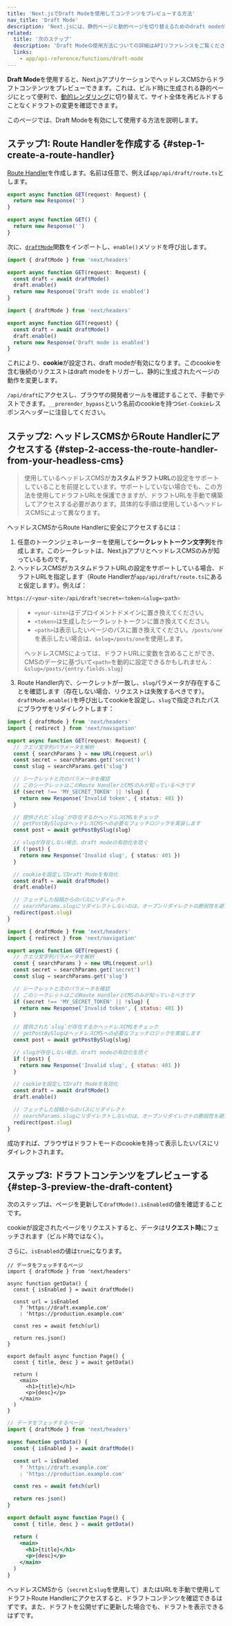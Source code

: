```yaml
---
title: 'Next.jsでDraft Modeを使用してコンテンツをプレビューする方法'
nav_title: 'Draft Mode'
description: 'Next.jsには、静的ページと動的ページを切り替えるためのdraft modeがあります。App Routerを使用してその仕組みを学ぶことができます。'
related:
  title: '次のステップ'
  description: 'Draft Modeの使用方法についての詳細はAPIリファレンスをご覧ください。'
  links:
    - app/api-reference/functions/draft-mode
---
```


**Draft Mode**を使用すると、Next.jsアプリケーションでヘッドレスCMSからドラフトコンテンツをプレビューできます。これは、ビルド時に生成される静的ページにとって便利で、[動的レンダリング](/docs/app/building-your-application/rendering/server-components#dynamic-rendering)に切り替えて、サイト全体を再ビルドすることなくドラフトの変更を確認できます。

このページでは、Draft Modeを有効にして使用する方法を説明します。

## ステップ1: Route Handlerを作成する {#step-1-create-a-route-handler}

[Route Handler](/docs/app/building-your-application/routing/route-handlers)を作成します。名前は任意で、例えば`app/api/draft/route.ts`とします。

<Tabs>
<TabItem value="ts" label="TypeScript">

```ts title="app/api/draft/route.ts" switcher
export async function GET(request: Request) {
  return new Response('')
}
```

</TabItem>
<TabItem value="js" label="JavaScript">

```js title="app/api/draft/route.js" switcher
export async function GET() {
  return new Response('')
}
```

</TabItem>
</Tabs>

次に、[`draftMode`](/docs/app/api-reference/functions/draft-mode)関数をインポートし、`enable()`メソッドを呼び出します。

<Tabs>
<TabItem value="ts" label="TypeScript">

```ts title="app/api/draft/route.ts" switcher
import { draftMode } from 'next/headers'

export async function GET(request: Request) {
  const draft = await draftMode()
  draft.enable()
  return new Response('Draft mode is enabled')
}
```

</TabItem>
<TabItem value="js" label="JavaScript">

```js title="app/api/draft/route.js" switcher
import { draftMode } from 'next/headers'

export async function GET(request) {
  const draft = await draftMode()
  draft.enable()
  return new Response('Draft mode is enabled')
}
```

</TabItem>
</Tabs>

これにより、**cookie**が設定され、draft modeが有効になります。このcookieを含む後続のリクエストはdraft modeをトリガーし、静的に生成されたページの動作を変更します。

`/api/draft`にアクセスし、ブラウザの開発者ツールを確認することで、手動でテストできます。`__prerender_bypass`という名前のcookieを持つ`Set-Cookie`レスポンスヘッダーに注目してください。

## ステップ2: ヘッドレスCMSからRoute Handlerにアクセスする {#step-2-access-the-route-handler-from-your-headless-cms}

> 使用しているヘッドレスCMSが**カスタムドラフトURL**の設定をサポートしていることを前提としています。サポートしていない場合でも、この方法を使用してドラフトURLを保護できますが、ドラフトURLを手動で構築してアクセスする必要があります。具体的な手順は使用しているヘッドレスCMSによって異なります。

ヘッドレスCMSからRoute Handlerに安全にアクセスするには：

1. 任意のトークンジェネレーターを使用して**シークレットトークン文字列**を作成します。このシークレットは、Next.jsアプリとヘッドレスCMSのみが知っているものです。
2. ヘッドレスCMSがカスタムドラフトURLの設定をサポートしている場合、ドラフトURLを指定します（Route Handlerが`app/api/draft/route.ts`にあると仮定します）。例えば：

```bash title="Terminal"
https://<your-site>/api/draft?secret=<token>&slug=<path>
```

> - `<your-site>`はデプロイメントドメインに置き換えてください。
> - `<token>`は生成したシークレットトークンに置き換えてください。
> - `<path>`は表示したいページのパスに置き換えてください。`/posts/one`を表示したい場合は、`&slug=/posts/one`を使用します。
>
> ヘッドレスCMSによっては、ドラフトURLに変数を含めることができ、CMSのデータに基づいて`<path>`を動的に設定できるかもしれません：`&slug=/posts/{entry.fields.slug}`

3. Route Handler内で、シークレットが一致し、`slug`パラメータが存在することを確認します（存在しない場合、リクエストは失敗するべきです）。`draftMode.enable()`を呼び出してcookieを設定し、`slug`で指定されたパスにブラウザをリダイレクトします：

<Tabs>
<TabItem value="ts" label="TypeScript">

```ts title="app/api/draft/route.ts" switcher
import { draftMode } from 'next/headers'
import { redirect } from 'next/navigation'

export async function GET(request: Request) {
  // クエリ文字列パラメータを解析
  const { searchParams } = new URL(request.url)
  const secret = searchParams.get('secret')
  const slug = searchParams.get('slug')

  // シークレットと次のパラメータを確認
  // このシークレットはこのRoute HandlerとCMSのみが知っているべきです
  if (secret !== 'MY_SECRET_TOKEN' || !slug) {
    return new Response('Invalid token', { status: 401 })
  }

  // 提供された`slug`が存在するかヘッドレスCMSをチェック
  // getPostBySlugはヘッドレスCMSへの必要なフェッチロジックを実装します
  const post = await getPostBySlug(slug)

  // slugが存在しない場合、draft modeの有効化を防ぐ
  if (!post) {
    return new Response('Invalid slug', { status: 401 })
  }

  // cookieを設定してDraft Modeを有効化
  const draft = await draftMode()
  draft.enable()

  // フェッチした投稿からのパスにリダイレクト
  // searchParams.slugにリダイレクトしないのは、オープンリダイレクトの脆弱性を避けるためです
  redirect(post.slug)
}
```

</TabItem>
<TabItem value="js" label="JavaScript">

```js title="app/api/draft/route.js" switcher
import { draftMode } from 'next/headers'
import { redirect } from 'next/navigation'

export async function GET(request) {
  // クエリ文字列パラメータを解析
  const { searchParams } = new URL(request.url)
  const secret = searchParams.get('secret')
  const slug = searchParams.get('slug')

  // シークレットと次のパラメータを確認
  // このシークレットはこのRoute HandlerとCMSのみが知っているべきです
  if (secret !== 'MY_SECRET_TOKEN' || !slug) {
    return new Response('Invalid token', { status: 401 })
  }

  // 提供された`slug`が存在するかヘッドレスCMSをチェック
  // getPostBySlugはヘッドレスCMSへの必要なフェッチロジックを実装します
  const post = await getPostBySlug(slug)

  // slugが存在しない場合、draft modeの有効化を防ぐ
  if (!post) {
    return new Response('Invalid slug', { status: 401 })
  }

  // cookieを設定してDraft Modeを有効化
  const draft = await draftMode()
  draft.enable()

  // フェッチした投稿からのパスにリダイレクト
  // searchParams.slugにリダイレクトしないのは、オープンリダイレクトの脆弱性を避けるためです
  redirect(post.slug)
}
```

</TabItem>
</Tabs>

成功すれば、ブラウザはドラフトモードのcookieを持って表示したいパスにリダイレクトされます。

## ステップ3: ドラフトコンテンツをプレビューする {#step-3-preview-the-draft-content}

次のステップは、ページを更新して`draftMode().isEnabled`の値を確認することです。

cookieが設定されたページをリクエストすると、データは**リクエスト時**にフェッチされます（ビルド時ではなく）。

さらに、`isEnabled`の値は`true`になります。

<Tabs>
<TabItem value="tsx" label="TypeScript">

```tsx title="app/page.tsx" switcher
// データをフェッチするページ
import { draftMode } from 'next/headers'

async function getData() {
  const { isEnabled } = await draftMode()

  const url = isEnabled
    ? 'https://draft.example.com'
    : 'https://production.example.com'

  const res = await fetch(url)

  return res.json()
}

export default async function Page() {
  const { title, desc } = await getData()

  return (
    <main>
      <h1>{title}</h1>
      <p>{desc}</p>
    </main>
  )
}
```

</TabItem>
<TabItem value="jsx" label="JavaScript">

```jsx title="app/page.js" switcher
// データをフェッチするページ
import { draftMode } from 'next/headers'

async function getData() {
  const { isEnabled } = await draftMode()

  const url = isEnabled
    ? 'https://draft.example.com'
    : 'https://production.example.com'

  const res = await fetch(url)

  return res.json()
}

export default async function Page() {
  const { title, desc } = await getData()

  return (
    <main>
      <h1>{title}</h1>
      <p>{desc}</p>
    </main>
  )
}
```

</TabItem>
</Tabs>

ヘッドレスCMSから（`secret`と`slug`を使用して）またはURLを手動で使用してドラフトRoute Handlerにアクセスすると、ドラフトコンテンツを確認できるはずです。また、ドラフトを公開せずに更新した場合でも、ドラフトを表示できるはずです。
